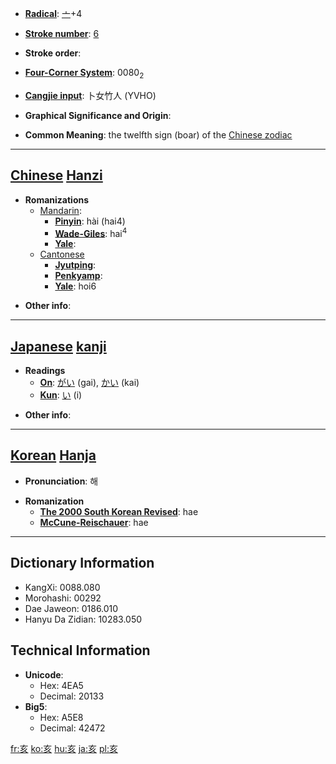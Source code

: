 * '''[[Wiktionary:Chinese radical index| Radical]]''': [[Wiktionary:Chinese radical index 亠|亠]]+4

* '''[[Wiktionary:Chinese total strokes index|Stroke number]]''': [[Wiktionary:Chinese total strokes index 6|6]]

* '''Stroke order''': 

* '''[[Wiktionary:Chinese four corner index|Four-Corner System]]''': 0080<sub>2</sub>

* '''[[Wiktionary:Chinese Cangjie index|Cangjie input]]''': 卜女竹人 (YVHO)

* '''Graphical Significance and Origin''': 

* '''Common Meaning''': the twelfth sign (boar) of the [[Wikipedia:Chinese zodiac|Chinese zodiac]]

----

== [[Chinese]] [[Hanzi]] ==

* '''Romanizations'''
** [[Mandarin]]:
*** '''[[Pinyin]]''': hài (hai4)
*** '''[[Wade-Giles]]''': hai<sup>4</sup>
*** '''[[Yale]]''': 
**[[Cantonese]]
***'''[[Jyutping]]''':
***'''[[Penkyamp]]''': 
***'''[[Yale]]''': hoi6

* '''Other info''': 

----

== [[Japanese]] [[kanji]] ==

* '''Readings'''
** '''[[On]]''': [[がい]] (gai), [[かい]] (kai)
** '''[[Kun]]''': [[い]] (i)

* '''Other info''':  

----

== [[Korean]] [[Hanja]] ==

* '''Pronunciation''': 해

* '''Romanization'''
** '''[[The 2000 South Korean Revised Romanization|The 2000 South Korean Revised]]''': hae
** '''[[McCune-Reischauer]]''': hae

----

== Dictionary Information ==

* KangXi: 0088.080
* Morohashi: 00292
* Dae Jaweon: 0186.010
* Hanyu Da Zidian: 10283.050

== Technical Information ==

* '''Unicode''':
** Hex: 4EA5
** Decimal: 20133
* '''Big5''':
** Hex: A5E8
** Decimal: 42472

[[fr:亥]]
[[ko:亥]]
[[hu:亥]]
[[ja:亥]]
[[pl:亥]]